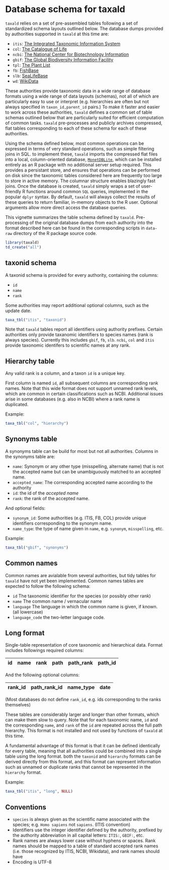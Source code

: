 # Database schema for taxald


`taxald` relies on a set of pre-assembled tables following a set of standardized schema layouts outlined below.  The database dumps provided by authorities supported in `taxald` at this time are:

- `itis`: [The Integrated Taxonomic Information System](https://www.itis.gov/)
- `col`: [The Catalogue of Life](http://www.catalogueoflife.org/)
- `ncbi`: [The National Center for Biotechnology Information](https://www.ncbi.nlm.nih.gov/)
- `gbif`: [The Global Biodiversity Information Facility](https://www.gbif.org/)
- `tpl`: [The Plant List](http://www.theplantlist.org/)
- `fb`: [FishBase](https://fishbase.ca)
- `slb`: [SeaLifeBase](https://www.sealifebase.ca/)
- `wd`: [WikiData](https://wikidata.org)


These authorities provide taxonomic data in a wide range of database formats using a wide range of data layouts (schemas), not all of which are particularly easy to use or interpret (e.g. hierarchies are often but not always specified in `taxon_id,parent_id` pairs.)  To make it faster and easier to work across these authorities, `taxald` defines a common set of table schemas outlined below that are particularly suited for efficient computation of common tasks.  `taxald` pre-processes and publicly archives compressed, flat tables corresponding to each of these schema for each of these authorities.

Using the schema defined below, most common operations can be expressed in terms of very standard operations, such as simple filtering joins in SQL.  to implement these, `taxald` imports the compressed flat files into a local, column-oriented database, [`MonetDBLite`](), which can be installed entirely as an R package with no additional server setup required.  This provides a persistant store, and ensures that operations can be performed on disk since the taxonomic tables considered here are frequently too large to store in active memory.  The columnar structure enables blazingly fast joins.  Once the database is created, `taxald` simply wraps a set of user-friendly R functions around common `SQL` queries, implemented in the popular `dplyr` syntax.  By default, `taxald` will always collect the results of these queries to return familiar, in-memory objects to the R user.  Optional arguments allow more direct access the database queries.  

This vignette summarizes the table schema defined by `taxald`.  Pre-processing of the original database dumps from each authority into the format described here can be found in the corresponding scripts in `data-raw` directory of the R package source code. 


```r
library(taxald)
td_create("all")
```

## taxonid schema

A taxonid schema is provided for every authority, containing the columns:

- `id`
- `name`
- `rank`

Some authorities may report additional optional columns, such as the update date.

```r
taxa_tbl("itis", "taxonid")
```

Note that `taxald` tables report all identifiers using authority prefixes.  Certain authorities only provide taxanomic identifiers to species names (rank is always species).  Currently this includes `gbif`, `fb`, `slb`.  `ncbi`, `col` and `itis` provide taxonomic identifers to scientific names at any rank.   


## Hierarchy table

Any valid rank is a column, and a taxon `id` is a unique key.

First column is named `id`, all subsequent columns are corresponding rank names.  Note that this wide format does not support unnamed rank levels, which are common in certain classifications such as NCBI.  Additional issues arise in some databases (e.g. also in NCBI) where a rank name is duplicated.  

Example:

```r
taxa_tbl("col", "hierarchy")
```


## Synonyms table

A synonyms table can be build for most but not all authorities. Columns in the synonyms table are:

- `name`: Synonym or any other type (misspelling, alternate name) that is not the accepted name but can be unambiguously matched to an accepted name.   
- `accepted_name`: The corresponding accepted name according to the authority
- `id`: the id of the *accepted name*
- `rank`: the rank of the accepted name.

And optional fields:

- `synonym_id`: Some authorities (e.g. ITIS, FB, COL) provide unique identifiers corresponding to the synonym name.  
- `name_type`: the type of name given in `name`, e.g. `synonym`, `misspelling`, etc. 

Example:

```r
taxa_tbl("gbif", "synonyms")
```


## Common names

Common names are avialable from several authorities, but tidy tables for `taxald` have not yet been implemented.  Common names tables are expected to follow the following schema:

- `id` The taxonomic identifier for the species (or possibly other rank)
- `name` The common name / vernacular name
- `language` The language in which the common name is given, if known. (all lowercase)
- `language_code` the two-letter language code.

## Long format

Single-table representation of core taxonomic and hierarchical data.  Format includes followings required columns:

id | name | rank  | path    |  path_rank  | path_id
---|------|-------|---------|-------------|---------

And the following optional columns:

 rank_id  | path_rank_id  | name_type   | date
----------|---------------|-------------|---------

(Most databases do not define `rank_id`, e.g. ids corresponding to the ranks themselves)

These tables are considerably larger and longer than other formats, which can make them slow to query.  Note that for each taxonomic name, `id` and the corresponding `name`, and `rank` of the `id` are repeated across the full path hierarchy.  This format is not installed and not used by functions of `taxald` at this time. 

A fundamental advantage of this format is that it can be defined identically for every table, meaning that all authorities could be combined into a single table using the long format. both the `taxonid` and `hierarchy` formats can be derived directly from this format, and this format can represent information such as unnamed or duplicate ranks that cannot be represented in the `hierarchy` format.  


Example:


```r
taxa_tbl("itis", "long", NULL)
```


## Conventions

- `species` is always given as the scientific name associated with the species; e.g. `Homo sapiens` not `sapiens`.  (ITIS convention)
- Identifiers use the integer identifier defined by the authority, prefixed by the authority abbreviation in all capital letters: `ITIS:`, `GBIF:`, etc.
- Rank names are always lower case without hyphens or spaces. Rank names should be mapped
  to a table of standard accepted rank names (i.e. those recognized by ITIS, NCBI, Wikidata),
  and rank names should have 
- Encoding is UTF-8
